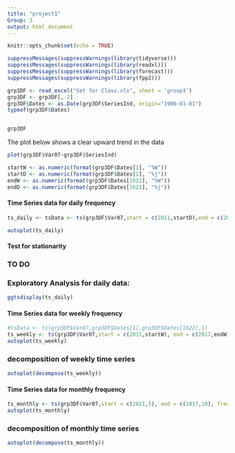 ---
title: "project1"
Group: 3
output: html_document
---

```{r setup, include=FALSE}
knitr::opts_chunk$set(echo = TRUE)
```

```{r}
suppressMessages(suppressWarnings(library(tidyverse)))
suppressMessages(suppressWarnings(library(readxl)))
suppressMessages(suppressWarnings(library(forecast)))
suppressMessages(suppressWarnings(library(fpp2)))

```


```{r}
grp3DF <- read_excel("Set for Class.xls", sheet = 'group3')
grp3DF <- grp3DF[,-2]
grp3DF$Dates <- as.Date(grp3DF$SeriesInd, origin="1900-01-01")
typeof(grp3DF$Dates)


grp3DF
```

The plot below shows a clear upward trend in the data
```{r}
plot(grp3DF$Var07~grp3DF$SeriesInd)
```

```{r}
startW <- as.numeric(format(grp3DF$Dates[1], "%W"))
startD <- as.numeric(format(grp3DF$Dates[1], "%j"))
endW <- as.numeric(format(grp3DF$Dates[1622], "%W"))
endD <- as.numeric(format(grp3DF$Dates[1622], "%j"))

```

#### Time Series data for daily frequency
```{r}
ts_daily <- tsData <- ts(grp3DF$Var07,start = c(2011,startD),end = c(2017,endD),frequency = 365)

autoplot(ts_daily)
```



#### Test for stationarity

### TO DO


### Exploratory Analysis for daily data:
```{r}
ggtsdisplay(ts_daily)
```




#### Time Series data for weekly frequency
```{r}
#tsData <- ts(grp3DF$Var07,grp3DF$Dates[1],grp3DF$Dates[1622],1)
ts_weekly <- ts(grp3DF$Var07,start = c(2011,startW), end = c(2017,endW), frequency = 52)
autoplot(ts_weekly)
```

### decomposition of weekly time series
```{r}
autoplot(decompose(ts_weekly))
```



#### Time Series data for monthly frequency
```{r}
ts_monthly <- ts(grp3DF$Var07,start = c(2011,5), end = c(2017,10), frequency = 12)
autoplot(ts_monthly)

```


### decomposition of monthly time series
```{r}
autoplot(decompose(ts_monthly))

```


```{r}

```

